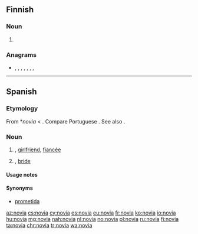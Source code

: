 ==Finnish==

===Noun===
{{head|fi|noun form}}

# {{fi-form of|case=partitive|pl=plural|nova}}

===Anagrams===
* {{l|fi|avion}}, {{l|fi|avoin}}, {{l|fi|nivoa}}, {{l|fi|oivan}}, {{l|fi|ovina}}, {{l|fi|vaino}}, {{l|fi|vaoin}}, {{l|fi|voina}}

----

==Spanish==

===Etymology===
From {{etyl|VL.|es}} *''novia'' < {{etyl|la|es}} {{m|la|nova}}. Compare Portuguese {{m|pt|noiva}}. See also {{m|es|novio}}.

===Noun===
{{es-noun|f|m=novio}}

# {{feminine noun of|novio|lang=es}}, [[girlfriend]], [[fiancée]]
# {{label|es|wedding}} {{feminine noun of|novio|lang=es}}, [[bride]]

====Usage notes====
{{es-note-noun-mf|novio}}

====Synonyms====
* [[prometida]] {{g|f}}

[[az:novia]]
[[cs:novia]]
[[cy:novia]]
[[es:novia]]
[[eu:novia]]
[[fr:novia]]
[[ko:novia]]
[[io:novia]]
[[hu:novia]]
[[mg:novia]]
[[nah:novia]]
[[nl:novia]]
[[no:novia]]
[[pl:novia]]
[[ru:novia]]
[[fi:novia]]
[[ta:novia]]
[[chr:novia]]
[[tr:novia]]
[[wa:novia]]